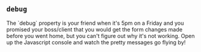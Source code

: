 
## `debug`

<Split>
  The `debug` property is your friend when it's 5pm on a
  Friday and you promised your boss/client that you would get the form
  changes made before you went home, but you can't figure out why
  it's not working.
  <TryItOut>
    Open up the Javascript console and watch the pretty messages go
    flying by!
  </TryItOut>
</Split>
<Example
  Component={Debug}
  code={DebugSrc}
  caption="debug"
  expand
/>
<SeeAlso
  links={[
    DebugLink
  ]}
/>
